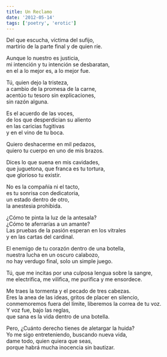 ```yaml
---
title: Un Reclamo
date: '2012-05-14'
tags: ['poetry', 'erotic']
---
```


<div className="italic">
Del que escucha, víctima del sufijo,<br/>
martirio de la parte final y de quien ríe.<br/>

Aunque lo nuestro es justicia,<br/>
mi intención y tu intención se desbaratan,<br/>
en el a lo mejor es, a lo mejor fue.<br/>

Tú, quien dejo la tristeza,<br/>
a cambio de la promesa de la carne,<br/>
acentúo tu tesoro sin explicaciones,<br/>
sin razón alguna.<br/>

Es el acuerdo de las voces,<br/>
de los que desperdician su aliento<br/>
en las caricias fugitivas<br/>
y en el vino de tu boca.<br/>

Quiero deshacerme en mil pedazos,<br/>
quiero tu cuerpo en uno de mis brazos.<br/>

Dices lo que suena en mis cavidades,<br/>
que juguetona, que franca es tu tortura,<br/>
que glorioso tu existir.<br/>

No es la compañía ni el tacto,<br/>
es tu sonrisa con dedicatoria,<br/>
un estado dentro de otro, <br/>
la anestesia prohibida.<br/>

¿Cómo te pinta la luz de la antesala?<br/>
¿Cómo te aferrarías a un amante?<br/>
Las pruebas de la pasión esperan en los vitrales<br/>
y en las cartas del cardinal.<br/>

El enemigo de tu corazón dentro de una botella,<br/>
nuestra lucha en un oscuro calabozo,<br/>
no hay verdugo final, solo un simple juego.<br/>

Tú, que me incitas por una culposa lengua sobre la sangre,<br/>
me electrifica, me vilifica, me purifica y me ensordece.<br/>

Me traes la tormenta y el pecado de tres cabezas.<br/>
Eres la anea de las ideas, gritos de placer en silencio,<br/>
conmemoremos fuera del límite, liberemos la correa de tu voz.<br/>
Y voz fue, bajo las reglas,<br/>
que sana es la vida dentro de una botella.<br/>

Pero, ¿Cuánto derecho tienes de aletargar la huida?<br/>
Yo me sigo entreteniendo, buscando nueva vida,<br/>
dame todo, quien quiera que seas,<br/>
porque habrá mucha inocencia sin bautizar.<br/>
</div>

